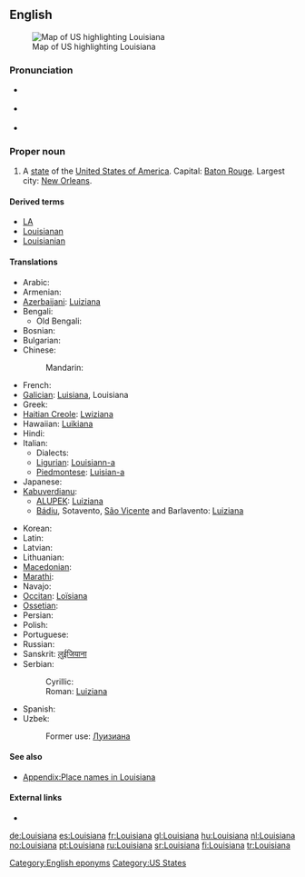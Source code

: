 ==English==
[[Image:Map of USA highlighting Louisiana.png|thumb|right|Map of US highlighting Louisiana]]

===Pronunciation===
* {{a|GenAm}} {{IPA|/luːˌiːziːˈænə/}}
*: {{audio|en-us-Louisiana.ogg|Audio (GenAm)}}
* {{a|Southern US}} {{IPA|/luːziːˈænə/}}
*: {{audio|en-us-Louisiana-2.ogg|Audio (Southern US)}}
* {{rhymes|ænə}}

===Proper noun===
{{en-proper noun}}

# A [[state]] of the [[United States of America]]. Capital: [[Baton Rouge]]. Largest city: [[New Orleans]].

====Derived terms====
* [[LA]]
* [[Louisianan]]
* [[Louisianian]]

====Translations====
{{trans-top|US state}}
* Arabic: {{t-|ar|لويزيانا|f|tr=luiziaana|sc=Arab}}
* Armenian: {{t-|hy|Լուիզիանա|ch=Arm|tr=Luyiziana|sc=Hayeren|xs=Armenian}}
* [[Azerbaijani]]: [[Luiziana#Azerbaijani|Luiziana]]
* Bengali: {{t-|bn|লুইজিয়ানা|ch=Beng|sc=Beng|xs=Bengali}}
** Old Bengali: {{tø|bpy|লুইসিয়ানা|ch=Beng|sc=Beng|xs=Bishnupriya Manipuri}}
* Bosnian: {{t-|bs|Luiziana|f}}
* Bulgarian: {{t-|bg|Луизиана|f|tr=Luiziána|sc=Cyrl}}
* Chinese:
*: Mandarin: {{t|zh|路易斯安那州|tr=Lùyìsī'ānnà-zhōu|sc=Hani}}
* French: {{t+|fr|Louisiane|f}}
* [[Galician]]: [[Luisiana]], Louisiana {{f}}
* Greek: {{t-|el|Λουιζιάνα|f|tr=Louiziana|sc=Grek}}
* [[Haitian Creole]]: [[Lwiziana]] {{f}}
* Hawaiian: [[Luikiana]]
* Hindi: {{t-|hi|लुईज़ियाना|ch=Hi|sc=Deva|xs=Hindi}}
* Italian: {{t-|it|Louisiana}}
** Dialects:
** [[Ligurian]]: [[Louisiann-a]]
** [[Piedmontese]]: [[Luisian-a]]
* Japanese: {{t|ja|ルイジアナ州|tr=Ruijiana-shū|sc=Jpan}}
* [[Kabuverdianu]]:
** [[ALUPEK]]: [[Luiziana#Cape Verdean Crioulo|Luiziana]]
** [[Bádiu]], Sotavento, [[São Vicente]] and Barlavento: [[Luiziana#Cape Verdean Crioulo|Luiziana]]
{{trans-mid}}
* Korean: {{t-|ko|루이지애나 주|tr=ruijiaena chu|sc=Hang}}
* Latin: {{t|la|Ludoviciana|f}}
* Latvian: {{t-|lv|Luiziāna|xs=Latvian}}
* Lithuanian: {{t-|lt|Luiziana|xs=Lithuanian}}
* [[Macedonian]]: {{t|mk|Луизијана|f|tr=Luizijána|sc=Cyrl|xs=Macedonian}}
* [[Marathi]]: {{t-|mr|लुईझियाना|sc=Deva|xs=Marathi}}
* Navajo: {{tø|nv|Liwíízí'eenah hahoodzo}}
* [[Occitan]]: [[Loïsiana]]
* [[Ossetian]]: {{tø|os|Луизианæ|ch=Cyrl|tr=[[Luizianae]]|sc=Cyrl|xs=Ossetian}}
* Persian: {{t-|fa|لوئیزیانا|sc=fa-Arab|xs=Persian}}
* Polish: {{t|pl|Luizjana|f}}
* Portuguese: {{t|pt|Luisiana|f}}
* Russian: {{t-|ru|Луизиана|f|tr=Luiziána|sc=Cyrl}}
* Sanskrit: [[लुईजियाना]]
* Serbian:
*: Cyrillic: {{t-|sr|Луизиана|f|sc=Cyrl}}
*: Roman: [[Luiziana#Serbian|Luiziana]] {{f}}
* Spanish: {{t|es|Luisiana|f}}
* Uzbek: {{t-|uz|Luiziana|xs=Uzbek}}
*: Former use: [[Луизиана]]
{{trans-bottom}}

====See also====
* [[Appendix:Place names in Louisiana]]

====External links====
* {{pedialite}}

[[Category:English eponyms]]
[[Category:US States]]

[[de:Louisiana]]
[[es:Louisiana]]
[[fr:Louisiana]]
[[gl:Louisiana]]
[[hu:Louisiana]]
[[nl:Louisiana]]
[[no:Louisiana]]
[[pt:Louisiana]]
[[ru:Louisiana]]
[[sr:Louisiana]]
[[fi:Louisiana]]
[[tr:Louisiana]]
